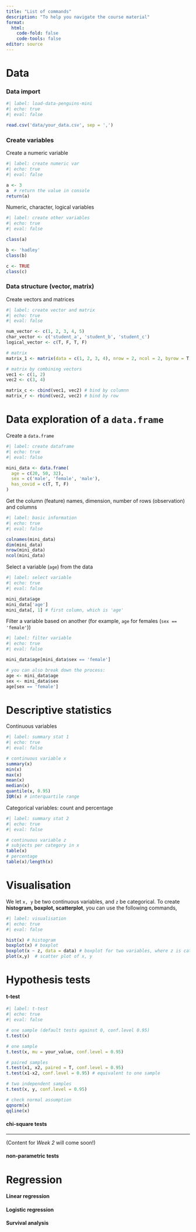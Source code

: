 ```yaml
---
title: "List of commands"
description: "To help you navigate the course material"
format: 
  html:
    code-fold: false
    code-tools: false
editor: source
---
```


# Data 

### Data import

```r
#| label: load-data-penguins-mini
#| echo: true
#| eval: false

read.csv('data/your_data.csv', sep = ',')
```

### Create variables

Create a numeric variable


```r
#| label: create numeric var
#| echo: true
#| eval: false

a <- 3
a  # return the value in console
return(a)
```

Numeric, character, logical variables

```r
#| label: create other variables
#| echo: true
#| eval: false

class(a)

b <- 'hadley'
class(b)

c <- TRUE
class(c)
```


### Data structure (vector, matrix)

Create vectors and matrices

```r
#| label: create vector and matrix
#| echo: true
#| eval: false

num_vector <- c(1, 2, 3, 4, 5)
char_vector <- c('student_a', 'student_b', 'student_c')
logical_vector <- c(T, F, T, F)

# matrix
matrix_1 <- matrix(data = c(1, 2, 3, 4), nrow = 2, ncol = 2, byrow = T)

# matrix by combining vectors
vec1 <- c(1, 2)
vec2 <- c(3, 4)

matrix_c <- cbind(vec1, vec2) # bind by columnn
matrix_r <- rbind(vec2, vec2) # bind by row
```


# Data exploration of a `data.frame` 

Create a `data.frame`

```r
#| label: create dataframe
#| echo: true
#| eval: false

mini_data <- data.frame(
  age = c(20, 50, 32), 
  sex = c('male', 'female', 'male'), 
  has_covid = c(T, T, F)
)
```

Get the column (feature) names, dimension, number of rows (observation) and columns

```r
#| label: basic information
#| echo: true
#| eval: false

colnames(mini_data)
dim(mini_data)
nrow(mini_data)
ncol(mini_data)
```

Select a variable (`age`) from the data

```r
#| label: select variable
#| echo: true
#| eval: false

mini_data$age
mini_data['age']
mini_data[, 1] # first column, which is 'age'
```

Filter a variable based on another (for example, `age` for females (`sex == 'female'`))

```r
#| label: filter variable
#| echo: true
#| eval: false

mini_data$age[mini_data$sex == 'female']

# you can also break down the process:
age <- mini_data$age
sex <- mini_data$sex
age[sex == 'female']
```


# Descriptive statistics

Continuous variables

```r
#| label: summary stat 1
#| echo: true
#| eval: false

# continuous variable x
summary(x)
min(x)
max(x)
mean(x)
median(x)
quantile(x, 0.95)
IQR(x) # interquartile range
```

Categorical variables: count and percentage

```r
#| label: summary stat 2
#| echo: true
#| eval: false

# continuous variable z
# subjects per category in x
table(x)
# percentage
table(x)/length(x) 
```




# Visualisation

We let `x, y` be two continuous variables, and `z` be categorical. To create **histogram, boxplot, scatterplot**, you can use the following commands,

```r
#| label: visualisation
#| echo: true
#| eval: false

hist(x) # histogram
boxplot(x) # boxplot 
boxplot(x ~ z, data = data) # boxplot for two variables, where z is categorical
plot(x,y)  # scatter plot of x, y
```



# Hypothesis tests

#### t-test

```r
#| label: t-test
#| echo: true
#| eval: false

# one sample (default tests against 0, conf.level 0.95)
t.test(x)

# one sample
t.test(x, mu = your_value, conf.level = 0.95)

# paired samples
t.test(x1, x2, paired = T, conf.level = 0.95)
t.test(x1-x2, conf.level = 0.95) # equivalent to one sample

# two independent samples
t.test(x, y, conf.level = 0.95)

# check normal assumption
qqnorm(x)
qqline(x)
```





#### chi-square tests



--------------

(Content for *Week 2* will come soon!)

#### non-parametric tests


# Regression


#### Linear regression


#### Logistic regression

#### Survival analysis





